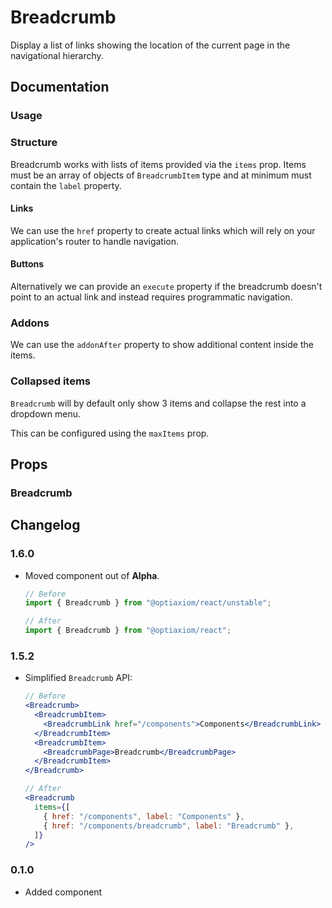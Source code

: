 
# Breadcrumb

Display a list of links showing the location of the current page in the navigational hierarchy.

<Links component="breadcrumb" />

## Documentation

### Usage

<Demo component="breadcrumb/usage" />

### Structure

Breadcrumb works with lists of items provided via the `items` prop. Items must be an array of objects of `BreadcrumbItem` type and at minimum must contain the `label` property.

#### Links

We can use the `href` property to create actual links which will rely on your application's router to handle navigation.

<Demo component="breadcrumb/usage" />

#### Buttons

Alternatively we can provide an `execute` property if the breadcrumb doesn't point to an actual link and instead requires programmatic navigation.

<Demo component="breadcrumb/button-usage" />

### Addons

We can use the `addonAfter` property to show additional content inside the items.

<Demo component="breadcrumb/addon-usage" />

### Collapsed items

`Breadcrumb` will by default only show 3 items and collapse the rest into a dropdown menu.

This can be configured using the `maxItems` prop.

<Demo component="breadcrumb/collapse-usage" />

## Props

### Breadcrumb

<PropsTable component="Breadcrumb" />

## Changelog

### 1.6.0

- Moved component out of **Alpha**.

  ```jsx
  // Before
  import { Breadcrumb } from "@optiaxiom/react/unstable";

  // After
  import { Breadcrumb } from "@optiaxiom/react";
  ```

### 1.5.2

- Simplified `Breadcrumb` API:

  ```jsx
  // Before
  <Breadcrumb>
    <BreadcrumbItem>
      <BreadcrumbLink href="/components">Components</BreadcrumbLink>
    </BreadcrumbItem>
    <BreadcrumbItem>
      <BreadcrumbPage>Breadcrumb</BreadcrumbPage>
    </BreadcrumbItem>
  </Breadcrumb>

  // After
  <Breadcrumb
    items={[
      { href: "/components", label: "Components" },
      { href: "/components/breadcrumb", label: "Breadcrumb" },
    ]}
  />
  ```

### 0.1.0

- Added component
